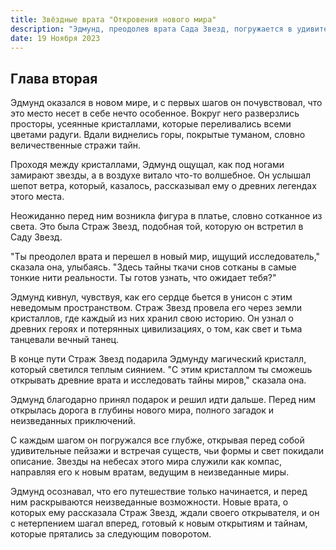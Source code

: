 ```yaml
---
title: Звёздные врата "Откровения нового мира"
description: "Эдмунд, преодолев врата Сада Звезд, погружается в удивительный и мистический мир, наполненный сверкающими кристаллами и древними тайнами. Под сиянием звезд и в компании Стража Звезд, он раскрывает истории древних цивилизаций и встречает загадочные существа, которые хранят в себе неисследованные тайны."
date: 19 Ноября 2023
---
```


## Глава вторая

Эдмунд оказался в новом мире, и с первых шагов он почувствовал, что это место несет в себе нечто особенное. Вокруг него разверзлись просторы, усеянные кристаллами, которые переливались всеми цветами радуги. Вдали виднелись горы, покрытые туманом, словно величественные стражи тайн.

Проходя между кристаллами, Эдмунд ощущал, как под ногами замирают звезды, а в воздухе витало что-то волшебное. Он услышал шепот ветра, который, казалось, рассказывал ему о древних легендах этого места.

Неожиданно перед ним возникла фигура в платье, словно сотканное из света. Это была Страж Звезд, подобная той, которую он встретил в Саду Звезд.

"Ты преодолел врата и перешел в новый мир, ищущий исследователь," сказала она, улыбаясь. "Здесь тайны ткачи снов сотканы в самые тонкие нити реальности. Ты готов узнать, что ожидает тебя?"

Эдмунд кивнул, чувствуя, как его сердце бьется в унисон с этим неведомым пространством. Страж Звезд провела его через земли кристаллов, где каждый из них хранил свою историю. Он узнал о древних героях и потерянных цивилизациях, о том, как свет и тьма танцевали вечный танец.

В конце пути Страж Звезд подарила Эдмунду магический кристалл, который светился теплым сиянием. "С этим кристаллом ты сможешь открывать древние врата и исследовать тайны миров," сказала она.

Эдмунд благодарно принял подарок и решил идти дальше. Перед ним открылась дорога в глубины нового мира, полного загадок и неизведанных приключений.

С каждым шагом он погружался все глубже, открывая перед собой удивительные пейзажи и встречая существ, чьи формы и свет покидали описание. Звезды на небесах этого мира служили как компас, направляя его к новым вратам, ведущим в неизведанные миры.

Эдмунд осознавал, что его путешествие только начинается, и перед ним раскрываются неизведанные возможности. Новые врата, о которых ему рассказала Страж Звезд, ждали своего открывателя, и он с нетерпением шагал вперед, готовый к новым открытиям и тайнам, которые прятались за следующим поворотом.
